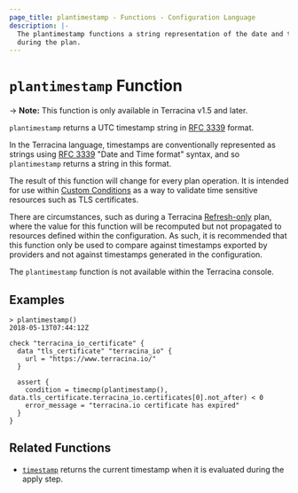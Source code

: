 ```yaml
---
page_title: plantimestamp - Functions - Configuration Language
description: |-
  The plantimestamp functions a string representation of the date and time
  during the plan.
---
```


# `plantimestamp` Function

-> **Note:** This function is only available in Terracina v1.5 and later.

`plantimestamp` returns a UTC timestamp string in [RFC 3339](https://tools.ietf.org/html/rfc3339) format.

In the Terracina language, timestamps are conventionally represented as
strings using [RFC 3339](https://tools.ietf.org/html/rfc3339)
"Date and Time format" syntax, and so `plantimestamp` returns a string
in this format.

The result of this function will change for every plan operation. It is intended
for use within [Custom Conditions](/terracina/language/expressions/custom-conditions)
as a way to validate time sensitive resources such as TLS certificates.

There are circumstances, such as during a Terracina [Refresh-only](/terracina/cli/commands/plan#planning-modes) plan, where
the value for this function will be recomputed but not propagated to resources
defined within the configuration. As such, it is recommended that this function
only be used to compare against timestamps exported by providers and not against
timestamps generated in the configuration.

The `plantimestamp` function is not available within the Terracina console.

## Examples

```
> plantimestamp()
2018-05-13T07:44:12Z
```

```terracina
check "terracina_io_certificate" {
  data "tls_certificate" "terracina_io" {
    url = "https://www.terracina.io/"
  }

  assert {
    condition = timecmp(plantimestamp(), data.tls_certificate.terracina_io.certificates[0].not_after) < 0
    error_message = "terracina.io certificate has expired"
  }
}
```

## Related Functions

* [`timestamp`](/terracina/language/functions/timestamp) returns the current timestamp when it is evaluated
during the apply step.